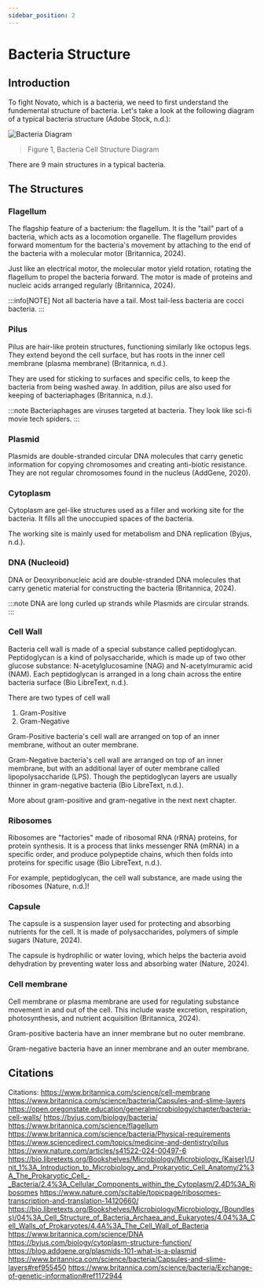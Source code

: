 ```yaml
---
sidebar_position: 2
---
```

# Bacteria Structure

## Introduction
To fight Novato, which is a bacteria, we need to first understand the fundemental structure of bacteria. Let's take a look at the following diagram of a typical bacteria structure (Adobe Stock, n.d.): 

![Bacteria Diagram](./img/bacteria-diagram.png)
>  Figure 1, Bacteria Cell Structure Diagram

There are 9 main structures in a typical bacteria.

## The Structures
### Flagellum
The flagship feature of a bacterium: the flagellum. It is the "tail" part of a bacteria, which acts as a locomotion organelle. The flagellum provides forward momentum for the bacteria's movement by attaching to the end of the bacteria with a molecular motor (Britannica, 2024).

Just like an electrical motor, the molecular motor yield rotation, rotating the flagellum to propel the bacteria forward. The motor is made of proteins and nucleic acids arranged regularly (Britannica, 2024). 

:::info[NOTE]
Not all bacteria have a tail. Most tail-less bacteria are cocci bacteria. 
:::

### Pilus
Pilus are hair-like protein structures, functioning similarly like octopus legs. They extend beyond the cell surface, but has roots in the inner cell membrane (plasma membrane) (Britannica, n.d.).

They are used for sticking to surfaces and specific cells, to keep the bacteria from being washed away. In addition, pilus are also used for keeping of bacteriaphages (Britannica, n.d.).

:::note
Bacteriaphages are viruses targeted at bacteria. They look like sci-fi movie tech spiders.
:::

### Plasmid
Plasmids are double-stranded circular DNA molecules that carry genetic information for copying chromosomes and creating anti-biotic resistance. They are not regular chromosomes found in the nucleus (AddGene, 2020). 

### Cytoplasm
Cytoplasm are gel-like structures used as a filler and working site for the bacteria. It fills all the unoccupied spaces of the bacteria.

The working site is mainly used for metabolism and DNA replication (Byjus, n.d.).

### DNA (Nucleoid)
DNA or Deoxyribonucleic acid are double-stranded DNA molecules that carry genetic material for constructing the bacteria (Britannica, 2024). 

:::note
DNA are long curled up strands while Plasmids are circular strands. 
:::

### Cell Wall
Bacteria cell wall is made of a special substance called peptidoglycan. Peptidoglycan is a kind of polysaccharide, which is made up of two other glucose substance: N-acetylglucosamine (NAG) and N-acetylmuramic acid (NAM). Each peptidoglycan is arranged in a long chain across the entire bacteria surface (Bio LibreText, n.d.). 

There are two types of cell wall
1. Gram-Positive
2. Gram-Negative

Gram-Positive bacteria's cell wall are arranged on top of an inner membrane, without an outer membrane. 

Gram-Negative bacteria's cell wall are arranged on top of an inner membrane, but with an additional layer of outer membrane called lipopolysaccharide (LPS). Though the peptidoglycan layers are usually thinner in gram-negative bacteria (Bio LibreText, n.d.). 

More about gram-positive and gram-negative in the next next chapter.

### Ribosomes
Ribosomes are "factories" made of ribosomal RNA (rRNA) proteins, for protein synthesis. It is a process that links messenger RNA (mRNA) in a specific order, and produce polypeptide chains, which then folds into proteins for specific usage (Bio LibreText, n.d.). 

For example, peptidoglycan, the cell wall substance, are made using the ribosomes (Nature, n.d.)!

### Capsule
The capsule is a suspension layer used for protecting and absorbing nutrients for the cell. It is made of polysaccharides, polymers of simple sugars (Nature, 2024).

The capsule is hydrophilic or water loving, which helps the bacteria avoid dehydration by preventing water loss and absorbing water (Nature, 2024). 

### Cell membrane
Cell membrane or plasma membrane are used for regulating substance movement in and out of the cell. This include waste excretion, respiration, photosynthesis, and nutrient acquisition (Britannica, 2024). 

Gram-positive bacteria have an inner membrane but no outer membrane.

Gram-negative bacteria have an inner membrane and an outer membrane. 
## Citations
Citations: 
https://www.britannica.com/science/cell-membrane
https://www.britannica.com/science/bacteria/Capsules-and-slime-layers
https://open.oregonstate.education/generalmicrobiology/chapter/bacteria-cell-walls/
https://byjus.com/biology/bacteria/
https://www.britannica.com/science/flagellum
https://www.britannica.com/science/bacteria/Physical-requirements
https://www.sciencedirect.com/topics/medicine-and-dentistry/pilus
https://www.nature.com/articles/s41522-024-00497-6
https://bio.libretexts.org/Bookshelves/Microbiology/Microbiology_(Kaiser)/Unit_1%3A_Introduction_to_Microbiology_and_Prokaryotic_Cell_Anatomy/2%3A_The_Prokaryotic_Cell_-_Bacteria/2.4%3A_Cellular_Components_within_the_Cytoplasm/2.4D%3A_Ribosomes
https://www.nature.com/scitable/topicpage/ribosomes-transcription-and-translation-14120660/
https://bio.libretexts.org/Bookshelves/Microbiology/Microbiology_(Boundless)/04%3A_Cell_Structure_of_Bacteria_Archaea_and_Eukaryotes/4.04%3A_Cell_Walls_of_Prokaryotes/4.4A%3A_The_Cell_Wall_of_Bacteria
https://www.britannica.com/science/DNA
https://byjus.com/biology/cytoplasm-structure-function/
https://blog.addgene.org/plasmids-101-what-is-a-plasmid
https://www.britannica.com/science/bacteria/Capsules-and-slime-layers#ref955450
https://www.britannica.com/science/bacteria/Exchange-of-genetic-information#ref1172944